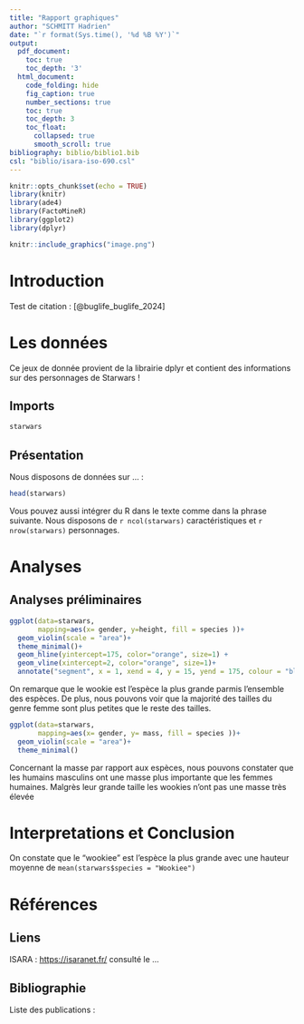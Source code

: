 ```yaml
---
title: "Rapport graphiques"
author: "SCHMITT Hadrien"
date: "`r format(Sys.time(), '%d %B %Y')`"
output:
  pdf_document:
    toc: true
    toc_depth: '3'
  html_document:
    code_folding: hide
    fig_caption: true
    number_sections: true
    toc: true
    toc_depth: 3
    toc_float:
      collapsed: true
      smooth_scroll: true
bibliography: biblio/biblio1.bib
csl: "biblio/isara-iso-690.csl"
---
```


```r
knitr::opts_chunk$set(echo = TRUE)
library(knitr)
library(ade4)
library(FactoMineR)
library(ggplot2)
library(dplyr)
```

```r
knitr::include_graphics("image.png")
```

# Introduction


Test de citation : [@buglife_buglife_2024]


# Les données

Ce jeux de donnée provient de la librairie dplyr et contient des informations sur des personnages de Starwars !

## Imports

```r
starwars
```

## Présentation

Nous disposons de données sur ... :

```r
head(starwars)
```

Vous pouvez aussi intégrer du R dans le texte comme dans la phrase suivante. Nous disposons de `r ncol(starwars)` caractéristiques et `r nrow(starwars)` personnages.

# Analyses

## Analyses préliminaires


```r

ggplot(data=starwars, 
       mapping=aes(x= gender, y=height, fill = species ))+
  geom_violin(scale = "area")+ 
  theme_minimal()+
  geom_hline(yintercept=175, color="orange", size=1) + 
  geom_vline(xintercept=2, color="orange", size=1)+
  annotate("segment", x = 1, xend = 4, y = 15, yend = 175, colour = "blue", size=3, alpha=0.8, arrow=arrow())

```

On remarque que le wookie est l'espèce la plus grande parmis l'ensemble des espèces. De plus, nous pouvons voir que la majorité des tailles du genre femme sont plus petites que le reste des tailles.


```r

ggplot(data=starwars, 
       mapping=aes(x= gender, y= mass, fill = species ))+
  geom_violin(scale = "area")+ 
  theme_minimal()
```

Concernant la masse par rapport aux espèces, nous pouvons constater que les humains masculins ont une masse plus importante que les femmes humaines. Malgrès leur grande taille les wookies n'ont pas une masse très élevée

|

# Interpretations et Conclusion

On constate que le "wookiee" est l'espèce la plus grande avec une hauteur moyenne de `mean(starwars$species = "Wookiee")`

# Références

## Liens

ISARA : <https://isaranet.fr/> consulté le ...

## Bibliographie

Liste des publications :
